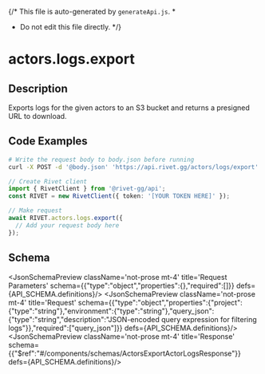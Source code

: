 {/* This file is auto-generated by `generateApi.js`.
  *
  * Do not edit this file directly.
  */}


# actors.logs.export

## Description
Exports logs for the given actors to an S3 bucket and returns a presigned URL to download.

## Code Examples

<CodeGroup title='Request' tag='POST' label='https://api.rivet.gg/actors/logs/export'>

```bash {{ "title": "cURL" }}
# Write the request body to body.json before running
curl -X POST -d '@body.json' 'https://api.rivet.gg/actors/logs/export'


```

```ts
// Create Rivet client
import { RivetClient } from '@rivet-gg/api';
const RIVET = new RivetClient({ token: '[YOUR TOKEN HERE]' });

// Make request
await RIVET.actors.logs.export({
  // Add your request body here
});
```

</CodeGroup>

## Schema
<JsonSchemaPreview className='not-prose mt-4' title='Request Parameters' schema={{"type":"object","properties":{},"required":[]}} defs={API_SCHEMA.definitions}/>
<JsonSchemaPreview className='not-prose mt-4' title='Request' schema={{"type":"object","properties":{"project":{"type":"string"},"environment":{"type":"string"},"query_json":{"type":"string","description":"JSON-encoded query expression for filtering logs"}},"required":["query_json"]}} defs={API_SCHEMA.definitions}/>
<JsonSchemaPreview className='not-prose mt-4' title='Response' schema={{"$ref":"#/components/schemas/ActorsExportActorLogsResponse"}} defs={API_SCHEMA.definitions}/>
